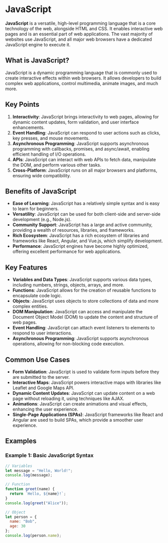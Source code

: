 # JavaScript

**JavaScript** is a versatile, high-level programming language that is a core technology of the web, alongside HTML and CSS. It enables interactive web pages and is an essential part of web applications. The vast majority of websites use JavaScript, and all major web browsers have a dedicated JavaScript engine to execute it.

## What is JavaScript?

JavaScript is a dynamic programming language that is commonly used to create interactive effects within web browsers. It allows developers to build complex web applications, control multimedia, animate images, and much more.

## Key Points

1. **Interactivity**: JavaScript brings interactivity to web pages, allowing for dynamic content updates, form validation, and user interface enhancements.
2. **Event Handling**: JavaScript can respond to user actions such as clicks, key presses, and mouse movements.
3. **Asynchronous Programming**: JavaScript supports asynchronous programming with callbacks, promises, and async/await, enabling efficient handling of I/O operations.
4. **APIs**: JavaScript can interact with web APIs to fetch data, manipulate the DOM, and perform various other tasks.
5. **Cross-Platform**: JavaScript runs on all major browsers and platforms, ensuring wide compatibility.

## Benefits of JavaScript

- **Ease of Learning**: JavaScript has a relatively simple syntax and is easy to learn for beginners.
- **Versatility**: JavaScript can be used for both client-side and server-side development (e.g., Node.js).
- **Community Support**: JavaScript has a large and active community, providing a wealth of resources, libraries, and frameworks.
- **Rich Ecosystem**: JavaScript has a rich ecosystem of libraries and frameworks like React, Angular, and Vue.js, which simplify development.
- **Performance**: JavaScript engines have become highly optimized, offering excellent performance for web applications.

## Key Features

- **Variables and Data Types**: JavaScript supports various data types, including numbers, strings, objects, arrays, and more.
- **Functions**: JavaScript allows for the creation of reusable functions to encapsulate code logic.
- **Objects**: JavaScript uses objects to store collections of data and more complex entities.
- **DOM Manipulation**: JavaScript can access and manipulate the Document Object Model (DOM) to update the content and structure of web pages.
- **Event Handling**: JavaScript can attach event listeners to elements to respond to user interactions.
- **Asynchronous Programming**: JavaScript supports asynchronous operations, allowing for non-blocking code execution.

## Common Use Cases

- **Form Validation**: JavaScript is used to validate form inputs before they are submitted to the server.
- **Interactive Maps**: JavaScript powers interactive maps with libraries like Leaflet and Google Maps API.
- **Dynamic Content Updates**: JavaScript can update content on a web page without reloading it, using techniques like AJAX.
- **Animations**: JavaScript can create animations and visual effects, enhancing the user experience.
- **Single-Page Applications (SPAs)**: JavaScript frameworks like React and Angular are used to build SPAs, which provide a smoother user experience.

## Examples

### Example 1: Basic JavaScript Syntax

```js
// Variables
let message = "Hello, World!";
console.log(message);

// Function
function greet(name) {
  return `Hello, ${name}!`;
}
console.log(greet("Alice"));

// Object
let person = {
  name: "Bob",
  age: 30
};
console.log(person.name);
